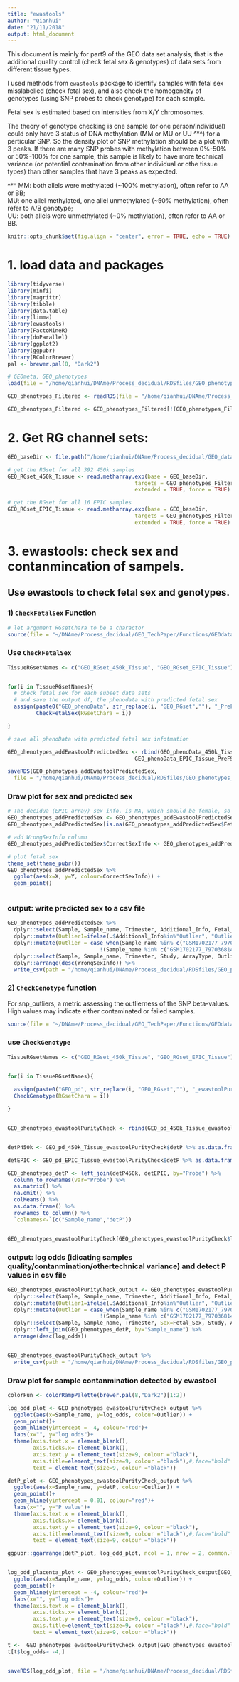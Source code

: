 ```yaml
---
title: "ewastools"
author: "Qianhui"
date: "21/11/2018"
output: html_document
---
```


This document is mainly for part9 of the GEO data set analysis, that is the additional quality control (check fetal sex & genotypes) of data sets from different tissue types. 

I used methods from `ewastools` package to identify samples with fetal sex misslabelled (check fetal sex), and also check the homogeneity of genotypes (using SNP probes to check genotype) for each sample. 

Fetal sex is estimated based on intensities from X/Y chromosomes. 

The theory of genotype checking is one sample (or one person/individual) could only have 3 status of DNA methylation (MM or MU or UU ^*^) for a perticular SNP. So the density plot of SNP methylation should be a plot with 3 peaks. If there are many SNP probes with methylation between 0%-50% or 50%-100% for one sample, this sample is likely to have more technical variance (or potential contamination from other individual or othe tissue types) than other samples that have 3 peaks as expected.

 ^*^ MM: both allels were methylated (~100% methylation), often refer to AA or BB;   
     MU: one allel methylated, one allel unmethylated (~50% methylation), often refer to A/B genotype;   
     UU: both allels were unmethylated (~0% methylation), often refer to AA or BB.


```r
knitr::opts_chunk$set(fig.align = "center", error = TRUE, echo = TRUE) # fig.width = 7, 
```


# 1. load data and packages
```r

library(tidyverse)
library(minfi)
library(magrittr)
library(tibble)
library(data.table)
library(limma)
library(ewastools)
library(FactoMineR)
library(doParallel)
library(ggplot2)
library(ggpubr)
library(RColorBrewer)
pal <- brewer.pal(8, "Dark2")

# GEOmeta, GEO_phenotypes
load(file = "/home/qianhui/DNAme/Process_decidual/RDSfiles/GEO_phenotypes_add10.RData")

GEO_phenotypes_Filtered <- readRDS(file = "/home/qianhui/DNAme/Process_decidual/RDSfiles/GEO_phenotypes410_Filtered.rds")

GEO_phenotypes_Filtered <- GEO_phenotypes_Filtered[!(GEO_phenotypes_Filtered$Sample_name%in%c("GSM1617002_7668610068_R01C01","GSM1616993_7668610068_R06C02")),]

```


# 2. Get RG channel sets:
```r

GEO_baseDir <- file.path("/home/qianhui/DNAme/Process_decidual/GEO_dataSets/IDAT_all")

# get the RGset for all 392 450k samples
GEO_RGset_450k_Tissue <- read.metharray.exp(base = GEO_baseDir, 
                                        targets = GEO_phenotypes_Filtered[GEO_phenotypes_Filtered$ArrayType%in%"450K",], 
                                        extended = TRUE, force = TRUE)

# get the RGset for all 16 EPIC samples
GEO_RGset_EPIC_Tissue <- read.metharray.exp(base = GEO_baseDir, 
                                        targets = GEO_phenotypes_Filtered[GEO_phenotypes_Filtered$ArrayType%in%"EPIC",], 
                                        extended = TRUE, force = TRUE)

```


# 3. ewastools: check sex and contanmincation of sampels.

## Use ewastools to check fetal sex and genotypes.


### 1) `CheckFetalSex` Function
```r
# let argument RGsetChara to be a charactor
source(file = "~/DNAme/Process_decidual/GEO_TechPaper/Functions/GEOdataAnalysis_CheckSexFUN.R")

```


### Use `CheckFetalSex`
```r

TissueRGsetNames <- c("GEO_RGset_450k_Tissue", "GEO_RGset_EPIC_Tissue")


for(i in TissueRGsetNames){
  # check fetal sex for each subset data sets
  # and save the output df, the phenodata with predicted fetal sex
  assign(paste0("GEO_phenoData", str_replace(i, "GEO_RGset",""), "_PreFS"),   
         CheckFetalSex(RGsetChara = i))

}

# save all phenoData with predicted fetal sex infotmation

GEO_phenotypes_addEwastoolPredictedSex <- rbind(GEO_phenoData_450k_Tissue_PreFS,
                                        GEO_phenoData_EPIC_Tissue_PreFS)

saveRDS(GEO_phenotypes_addEwastoolPredictedSex,
  file = "/home/qianhui/DNAme/Process_decidual/RDSfiles/GEO_phenotypes_addEwastoolPredictedSex.rds")

```


### Draw plot for sex and predicted sex

```r

# The decidua (EPIC array) sex info. is NA, which should be female, so we replace the sex info. from phenodata with female
GEO_phenotypes_addPredictedSex <- GEO_phenotypes_addEwastoolPredictedSex
GEO_phenotypes_addPredictedSex[is.na(GEO_phenotypes_addPredictedSex$Fetal_Sex), ]$Fetal_Sex <- rep("Female",2)

# add WrongSexInfo column
GEO_phenotypes_addPredictedSex$CorrectSexInfo <- GEO_phenotypes_addPredictedSex$Fetal_Sex == GEO_phenotypes_addPredictedSex$predicted_sex

# plot fetal sex
theme_set(theme_pubr())
GEO_phenotypes_addPredictedSex %>% 
  ggplot(aes(x=X, y=Y, colour=CorrectSexInfo)) +
  geom_point()
  
```


### output: write predicted sex to a csv file

```r
GEO_phenotypes_addPredictedSex %>% 
  dplyr::select(Sample, Sample_name, Trimester, Additional_Info, Fetal_Sex, Study, ArrayType, X, Y, predicted_sex, WrongSexInfo) %>% 
  dplyr::mutate(Outlier1=ifelse(.$Additional_Info%in%"Outlier", "Outlier", "Pure")) %>% 
  dplyr::mutate(Outlier = case_when(Sample_name %in% c("GSM1702177_7970368142_R05C02", "GSM1947213_6008581028_R01C01") ~ "Outlier",
                             !(Sample_name %in% c("GSM1702177_7970368142_R05C02", "GSM1947213_6008581028_R01C01")) ~ Outlier1)) %>% 
  dplyr::select(Sample, Sample_name, Trimester, Study, ArrayType, Outlier, X, Y, Sex=Fetal_Sex, predicted_sex, WrongSexInfo) %>% 
  dplyr::arrange(desc(WrongSexInfo)) %>% 
  write_csv(path = "/home/qianhui/DNAme/Process_decidual/RDSfiles/GEO_phenotypes_addEwastoolPredictedSex.csv")

```


### 2) `CheckGenotype` function
For snp_outliers, a metric assessing the outlierness of the SNP beta-values. High values may indicate either contaminated or failed samples.

```r

source(file = "~/DNAme/Process_decidual/GEO_TechPaper/Functions/GEOdataAnalysis_CheckGenotypeFUN.R")

```


### use `CheckGenotype`
```r

TissueRGsetNames <- c("GEO_RGset_450k_Tissue", "GEO_RGset_EPIC_Tissue")


for(i in TissueRGsetNames){
  
  assign(paste0("GEO_pd", str_replace(i, "GEO_RGset",""), "_ewastoolPurityCheck"),   
  CheckGenotype(RGsetChara = i))

}


GEO_phenotypes_ewastoolPurityCheck <- rbind(GEO_pd_450k_Tissue_ewastoolPurityCheck$phenoData.dt, GEO_pd_EPIC_Tissue_ewastoolPurityCheck$phenoData.dt)


detP450k <- GEO_pd_450k_Tissue_ewastoolPurityCheck$detP %>% as.data.frame() %>% rownames_to_column(var="Probe")

detEPIC <- GEO_pd_EPIC_Tissue_ewastoolPurityCheck$detP %>% as.data.frame() %>% rownames_to_column(var="Probe")

GEO_phenotypes_detP <- left_join(detP450k, detEPIC, by="Probe") %>% 
  column_to_rownames(var="Probe") %>%
  as.matrix() %>% 
  na.omit() %>% 
  colMeans() %>% 
  as.data.frame() %>% 
  rownames_to_column() %>% 
  `colnames<-`(c("Sample_name","detP"))


GEO_phenotypes_ewastoolPurityCheck[GEO_phenotypes_ewastoolPurityCheck$log_odds> -4, ]
```


### output: log odds (idicating samples quality/contanmination/othertechnical variance) and detect P values in csv file

```r

GEO_phenotypes_ewastoolPurityCheck_output <- GEO_phenotypes_ewastoolPurityCheck %>% 
  dplyr::select(Sample, Sample_name, Trimester, Additional_Info, Fetal_Sex, Study, ArrayType, log_odds) %>% 
  dplyr::mutate(Outlier1=ifelse(.$Additional_Info%in%"Outlier", "Outlier", "Pure")) %>% 
  dplyr::mutate(Outlier = case_when(Sample_name %in% c("GSM1702177_7970368142_R05C02", "GSM1947213_6008581028_R01C01") ~ "Outlier",
                             !(Sample_name %in% c("GSM1702177_7970368142_R05C02", "GSM1947213_6008581028_R01C01")) ~ Outlier1)) %>% 
  dplyr::select(Sample, Sample_name, Trimester, Sex=Fetal_Sex, Study, ArrayType, Outlier, log_odds) %>% 
  dplyr::left_join(GEO_phenotypes_detP, by="Sample_name") %>% 
  arrange(desc(log_odds))


GEO_phenotypes_ewastoolPurityCheck_output %>% 
  write_csv(path = "/home/qianhui/DNAme/Process_decidual/RDSfiles/GEO_phenotypes_ewastoolPurityCheck_output.csv")

```


### Draw plot for sample contanmination detected by ewastool

```r
colorFun <- colorRampPalette(brewer.pal(8,"Dark2")[1:2])

log_odd_plot <- GEO_phenotypes_ewastoolPurityCheck_output %>% 
  ggplot(aes(x=Sample_name, y=log_odds, colour=Outlier)) +
  geom_point()+
  geom_hline(yintercept = -4, colour="red")+
  labs(x="", y="log odds")+
  theme(axis.text.x = element_blank(),
        axis.ticks.x= element_blank(),
        axis.text.y = element_text(size=9, colour ="black"),
        axis.title=element_text(size=9, colour ="black"),#,face="bold"
        text = element_text(size=9, colour ="black"))

detP_plot <- GEO_phenotypes_ewastoolPurityCheck_output %>% 
  ggplot(aes(x=Sample_name, y=detP, colour=Outlier)) +
  geom_point()+
  geom_hline(yintercept = 0.01, colour="red")+
  labs(x="", y="P value")+
  theme(axis.text.x = element_blank(),
        axis.ticks.x= element_blank(),
        axis.text.y = element_text(size=9, colour ="black"),
        axis.title=element_text(size=9, colour ="black"),#,face="bold"
        text = element_text(size=9, colour ="black"))

ggpubr::ggarrange(detP_plot, log_odd_plot, ncol = 1, nrow = 2, common.legend = TRUE)


log_odd_placenta_plot <- GEO_phenotypes_ewastoolPurityCheck_output[GEO_phenotypes_ewastoolPurityCheck_output$Sample%in%"Placenta",] %>% 
  ggplot(aes(x=Sample_name, y=log_odds, colour=Outlier)) +
  geom_point()+
  geom_hline(yintercept = -4, colour="red")+
  labs(x="", y="log odds")+
  theme(axis.text.x = element_blank(),
        axis.ticks.x= element_blank(),
        axis.text.y = element_text(size=9, colour ="black"),
        axis.title=element_text(size=9, colour ="black"),#,face="bold"
        text = element_text(size=9, colour ="black"))

t <-  GEO_phenotypes_ewastoolPurityCheck_output[GEO_phenotypes_ewastoolPurityCheck_output$Sample%in%"Placenta",]
t[t$log_odds> -4,]


saveRDS(log_odd_plot, file = "/home/qianhui/DNAme/Process_decidual/RDSfiles/log_odd_plot_allSamples.rds")

```

